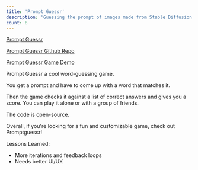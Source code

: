 ```yaml
---
title: 'Prompt Guessr'
description: 'Guessing the prompt of images made from Stable Diffusion'
count: 8
---
```


[Prompt Guessr](https://promptguessr.app/)

[Prompt Guessr Github Repo](https://github.com/punnkam/promptguessr)

[Prompt Guessr Game Demo](https://youtu.be/62w0CJwLd5A)

Prompt Guessr a cool word-guessing game.

You get a prompt and have to come up with a word that matches it.

Then the game checks it against a list of correct answers and gives you a score. You can play it alone or with a group of friends.

The code is open-source.

Overall, if you're looking for a fun and customizable game, check out Promptguessr!

Lessons Learned:

- More iterations and feedback loops
- Needs better UI/UX
